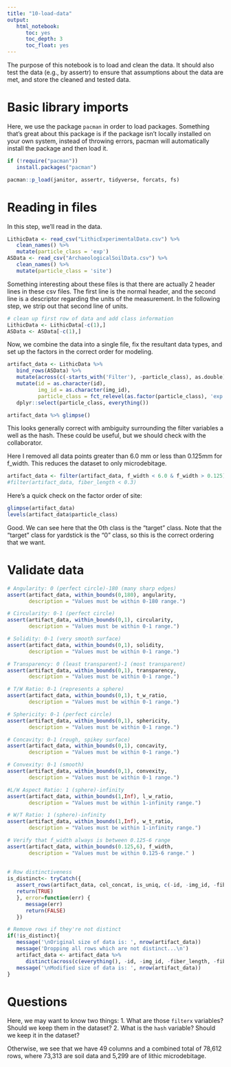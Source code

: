 ```yaml
---
title: "10-load-data"
output:
   html_notebook:
      toc: yes
      toc_depth: 3
      toc_float: yes
---
```


The purpose of this notebook is to load and clean the data.  It should also test the data (e.g., by assertr) to ensure that assumptions about the data are met, and store the cleaned and tested data.

# Basic library imports
Here, we use the package `pacman` in order to load packages.  Something that's great about this package is if the package isn't locally installed on your own system, instead of throwing errors, pacman will automatically install the package and then load it.
```r
if (!require("pacman"))
   install.packages("pacman")

pacman::p_load(janitor, assertr, tidyverse, forcats, fs)
```

# Reading in files
In this step, we'll read in the data.
```r
LithicData <- read_csv("LithicExperimentalData.csv") %>%
   clean_names() %>%
   mutate(particle_class = 'exp')
ASData <- read_csv("ArchaeologicalSoilData.csv") %>%
   clean_names() %>%
   mutate(particle_class = 'site')
```

Something interesting about these files is that there are actually 2 header lines in these csv files.  The first line is the normal header, and the second line is a descriptor regarding the units of the measurement.  In the following step, we strip out that second line of units.

```r
# clean up first row of data and add class information
LithicData <- LithicData[-c(1),] 
ASData <- ASData[-c(1),]
```

Now, we combine the data into a single file, fix the resultant data types, and set up the factors in the correct order for modeling.
```r
artifact_data <- LithicData %>%
   bind_rows(ASData) %>%
   mutate(across(c(-starts_with('Filter'), -particle_class), as.double)) %>%
   mutate(id = as.character(id),
          img_id = as.character(img_id),
          particle_class = fct_relevel(as.factor(particle_class), 'exp', 'site')) %>%
   dplyr::select(particle_class, everything())
```


```r
artifact_data %>% glimpse()
```
This looks generally correct with ambiguity surrounding the filter variables a well as the hash.  These could be useful, but we should check with the collaborator.

Here I removed all data points greater than 6.0 mm or less than 0.125mm for f_width. This reduces the dataset to only microdebitage.

```r
artifact_data <- filter(artifact_data, f_width < 6.0 & f_width > 0.125) 
#filter(artifact_data, fiber_length < 0.3)
```

Here's a quick check on the factor order of site:
```r
glimpse(artifact_data)
levels(artifact_data$particle_class)
```
Good.  We can see here that the 0th class is the "target" class.  Note that the "target" class for yardstick is the "0" class, so this is the correct ordering that we want.

# Validate data
```r

# Angularity: 0 (perfect circle)-180 (many sharp edges)
assert(artifact_data, within_bounds(0,180), angularity, 
       description = "Values must be within 0-180 range.")

# Circularity: 0-1 (perfect circle)
assert(artifact_data, within_bounds(0,1), circularity,
       description = "Values must be within 0-1 range.")

# Solidity: 0-1 (very smooth surface)
assert(artifact_data, within_bounds(0,1), solidity,
       description = "Values must be within 0-1 range.")

# Transparency: 0 (least transparent)-1 (most transparent)
assert(artifact_data, within_bounds(0,1), transparency,
       description = "Values must be within 0-1 range.")

# T/W Ratio: 0-1 (represents a sphere)
assert(artifact_data, within_bounds(0,1), t_w_ratio,
       description = "Values must be within 0-1 range.")

# Sphericity: 0-1 (perfect circle)
assert(artifact_data, within_bounds(0,1), sphericity,
       description = "Values must be within 0-1 range.")

# Concavity: 0-1 (rough, spikey surface)
assert(artifact_data, within_bounds(0,1), concavity,
       description = "Values must be within 0-1 range.")

# Convexity: 0-1 (smooth)
assert(artifact_data, within_bounds(0,1), convexity,
       description = "Values must be within 0-1 range.")

#L/W Aspect Ratio: 1 (sphere)-infinity
assert(artifact_data, within_bounds(1,Inf), l_w_ratio,
       description = "Values must be within 1-infinity range.")

# W/T Ratio: 1 (sphere)-infinity
assert(artifact_data, within_bounds(1,Inf), w_t_ratio,
       description = "Values must be within 1-infinity range.")

# Verify that f_width always is between 0.125-6 range
assert(artifact_data, within_bounds(0.125,6), f_width,
       description = "Values must be within 0.125-6 range." )
       
       
# Row distinctiveness
is_distinct<- tryCatch({
   assert_rows(artifact_data, col_concat, is_uniq, c(-id, -img_id, -fiber_length, -fiber_width))
   return(TRUE)
   }, error=function(err) {
      message(err)
      return(FALSE)
   })

# Remove rows if they're not distinct
if(!is_distinct){
   message('\nOriginal size of data is: ', nrow(artifact_data))
   message('Dropping all rows which are not distinct...\n')
   artifact_data <- artifact_data %>%
      distinct(across(c(everything(), -id, -img_id, -fiber_length, -fiber_width)), .keep_all=TRUE)
   message('\nModified size of data is: ', nrow(artifact_data))
}

```

# Questions
Here, we may want to know two things:
1. What are those `filterx` variables?  Should we keep them in the dataset?
2. What is the `hash` variable?  Should we keep it in the dataset?

Otherwise, we see that we have 49 columns and a combined total of 78,612 rows, where 73,313 are soil data and 5,299 are of lithic microdebitage.
